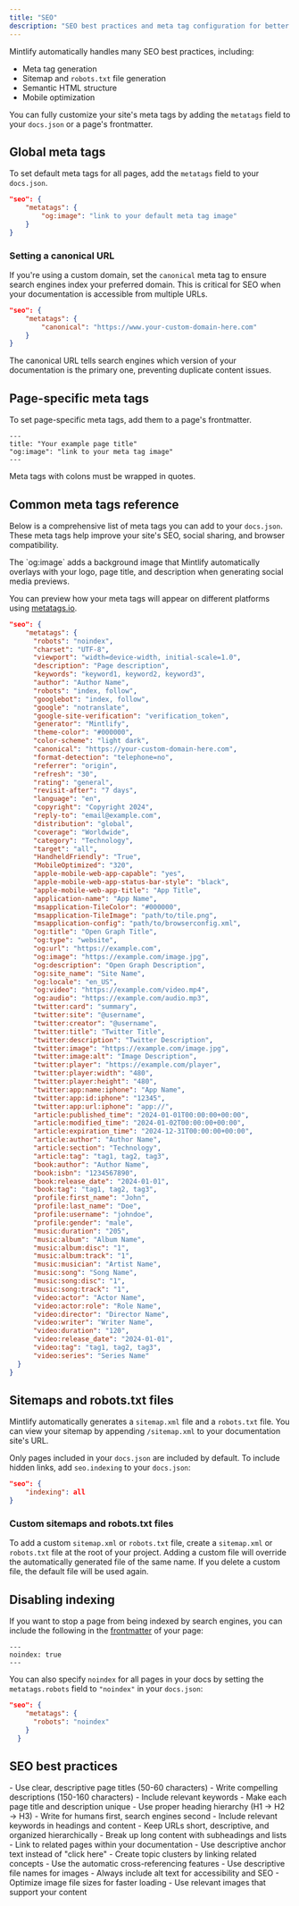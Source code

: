 ```yaml
---
title: "SEO"
description: "SEO best practices and meta tag configuration for better search visibility"
---
```


Mintlify automatically handles many SEO best practices, including:

- Meta tag generation
- Sitemap and `robots.txt` file generation
- Semantic HTML structure
- Mobile optimization

You can fully customize your site's meta tags by adding the `metatags` field to your `docs.json` or a page's frontmatter.

## Global meta tags

To set default meta tags for all pages, add the `metatags` field to your `docs.json`.

```json
"seo": {
    "metatags": {
        "og:image": "link to your default meta tag image"
    }
}
```

### Setting a canonical URL

If you're using a custom domain, set the `canonical` meta tag to ensure search engines index your preferred domain. This is critical for SEO when your documentation is accessible from multiple URLs.

```json
"seo": {
    "metatags": {
        "canonical": "https://www.your-custom-domain-here.com"
    }
}
```

<Note>
  The canonical URL tells search engines which version of your documentation is the primary one, preventing duplicate content issues.
</Note>

## Page-specific meta tags

To set page-specific meta tags, add them to a page's frontmatter.

```mdx
---
title: "Your example page title"
"og:image": "link to your meta tag image"
---
```

<Note>
  Meta tags with colons must be wrapped in quotes.
</Note>

## Common meta tags reference
Below is a comprehensive list of meta tags you can add to your `docs.json`. These meta tags help improve your site's SEO, social sharing, and browser compatibility.

<Note>
  The `og:image` adds a background image that Mintlify automatically overlays with your logo, page title, and description when generating social media previews.
</Note>

You can preview how your meta tags will appear on different platforms using [metatags.io](https://metatags.io/).

```json expandable
"seo": {
    "metatags": {
      "robots": "noindex",
      "charset": "UTF-8",
      "viewport": "width=device-width, initial-scale=1.0",
      "description": "Page description",
      "keywords": "keyword1, keyword2, keyword3",
      "author": "Author Name",
      "robots": "index, follow",
      "googlebot": "index, follow",
      "google": "notranslate",
      "google-site-verification": "verification_token",
      "generator": "Mintlify",
      "theme-color": "#000000",
      "color-scheme": "light dark",
      "canonical": "https://your-custom-domain-here.com",
      "format-detection": "telephone=no",
      "referrer": "origin",
      "refresh": "30",
      "rating": "general",
      "revisit-after": "7 days",
      "language": "en",
      "copyright": "Copyright 2024",
      "reply-to": "email@example.com",
      "distribution": "global",
      "coverage": "Worldwide",
      "category": "Technology",
      "target": "all",
      "HandheldFriendly": "True",
      "MobileOptimized": "320",
      "apple-mobile-web-app-capable": "yes",
      "apple-mobile-web-app-status-bar-style": "black",
      "apple-mobile-web-app-title": "App Title",
      "application-name": "App Name",
      "msapplication-TileColor": "#000000",
      "msapplication-TileImage": "path/to/tile.png",
      "msapplication-config": "path/to/browserconfig.xml",
      "og:title": "Open Graph Title",
      "og:type": "website",
      "og:url": "https://example.com",
      "og:image": "https://example.com/image.jpg",
      "og:description": "Open Graph Description",
      "og:site_name": "Site Name",
      "og:locale": "en_US",
      "og:video": "https://example.com/video.mp4",
      "og:audio": "https://example.com/audio.mp3",
      "twitter:card": "summary",
      "twitter:site": "@username",
      "twitter:creator": "@username",
      "twitter:title": "Twitter Title",
      "twitter:description": "Twitter Description",
      "twitter:image": "https://example.com/image.jpg",
      "twitter:image:alt": "Image Description",
      "twitter:player": "https://example.com/player",
      "twitter:player:width": "480",
      "twitter:player:height": "480",
      "twitter:app:name:iphone": "App Name",
      "twitter:app:id:iphone": "12345",
      "twitter:app:url:iphone": "app://",
      "article:published_time": "2024-01-01T00:00:00+00:00",
      "article:modified_time": "2024-01-02T00:00:00+00:00",
      "article:expiration_time": "2024-12-31T00:00:00+00:00",
      "article:author": "Author Name",
      "article:section": "Technology",
      "article:tag": "tag1, tag2, tag3",
      "book:author": "Author Name",
      "book:isbn": "1234567890",
      "book:release_date": "2024-01-01",
      "book:tag": "tag1, tag2, tag3",
      "profile:first_name": "John",
      "profile:last_name": "Doe",
      "profile:username": "johndoe",
      "profile:gender": "male",
      "music:duration": "205",
      "music:album": "Album Name",
      "music:album:disc": "1",
      "music:album:track": "1",
      "music:musician": "Artist Name",
      "music:song": "Song Name",
      "music:song:disc": "1",
      "music:song:track": "1",
      "video:actor": "Actor Name",
      "video:actor:role": "Role Name",
      "video:director": "Director Name",
      "video:writer": "Writer Name",
      "video:duration": "120",
      "video:release_date": "2024-01-01",
      "video:tag": "tag1, tag2, tag3",
      "video:series": "Series Name"
  }
}
```

## Sitemaps and robots.txt files

Mintlify automatically generates a `sitemap.xml` file and a `robots.txt` file. You can view your sitemap by appending `/sitemap.xml` to your documentation site's URL.

Only pages included in your `docs.json` are included by default. To include hidden links, add `seo.indexing` to your `docs.json`:

```json
"seo": {
    "indexing": all
}
```

### Custom sitemaps and robots.txt files

To add a custom `sitemap.xml` or `robots.txt` file, create a `sitemap.xml` or `robots.txt` file at the root of your project. Adding a custom file will override the automatically generated file of the same name. If you delete a custom file, the default file will be used again.

## Disabling indexing

If you want to stop a page from being indexed by search engines, you can include the following in the [frontmatter](pages) of your page:

```
---
noindex: true
---
```

You can also specify `noindex` for all pages in your docs by setting the `metatags.robots` field to `"noindex"` in your `docs.json`:

```json
"seo": {
    "metatags": {
      "robots": "noindex"
    }
  }
```

## SEO best practices

<AccordionGroup>
<Accordion title="Write descriptive titles and descriptions">
- Use clear, descriptive page titles (50-60 characters)
- Write compelling descriptions (150-160 characters) 
- Include relevant keywords
- Make each page title and description unique
</Accordion>

<Accordion title="Optimize your content structure">
- Use proper heading hierarchy (H1 → H2 → H3)
- Write for humans first, search engines second
- Include relevant keywords in headings and content
- Keep URLs short, descriptive, and organized hierarchically
- Break up long content with subheadings and lists
</Accordion>

<Accordion title="Internal linking strategy">
- Link to related pages within your documentation
- Use descriptive anchor text instead of "click here"
- Create topic clusters by linking related concepts
- Use the automatic cross-referencing features
</Accordion>

<Accordion title="Image SEO">
- Use descriptive file names for images
- Always include alt text for accessibility and SEO
- Optimize image file sizes for faster loading
- Use relevant images that support your content
</Accordion>
</AccordionGroup>
